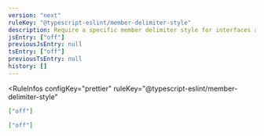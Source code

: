 ```yaml
---
version: "next"
ruleKey: "@typescript-eslint/member-delimiter-style"
description: Require a specific member delimiter style for interfaces and type literals
jsEntry: ["off"]
previousJsEntry: null
tsEntry: ["off"]
previousTsEntry: null
history: []
---
```


<RuleInfos 
  configKey="prettier" 
  ruleKey="@typescript-eslint/member-delimiter-style" 
>

```json
["off"]
```

```json
["off"]
```

</RuleInfos>
